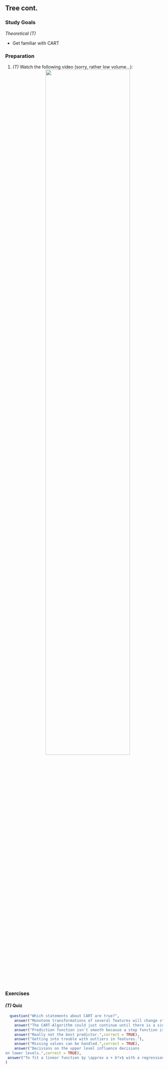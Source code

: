 ## Tree cont.

### Study Goals

*Theoretical (T)*

- Get familiar with CART

### Preparation

1.  *(T)* Watch the following video  (sorry, rather low volume...):
    <center>
    ![](https://www.youtube.com/watch?v=pFWVIGPpupk&t=0s&index=3&list=PLMyWaJl2LoXyhFvMjtbBGs0Pi8khHbKm3){width="75%"}
    </center>


### Exercises

#### *(T)* Quiz

```r
  question("Which statements about CART are true?",
    answer("Monotone transformations of several features will change structure of the tree."),
    answer("The CART-Algorithm could just continue until there is a single observation in each node.",correct = TRUE),
    answer("Prediction function isn't smooth because a step function is fftted.",correct = TRUE),
    answer("Really not the best predictor.",correct = TRUE),
    answer("Getting into trouble with outliers in features."),
    answer("Missing values can be handled.",correct = TRUE),
    answer("Decisions on the upper level influence decisions
on lower levels.",correct = TRUE),
 answer("To fit a linear function $y \approx a + b*x$ with a regression tree well, you only need a very simple tree")
)
```
